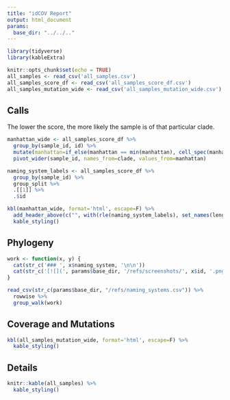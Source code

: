 ```yaml
---
title: "idCOV Report"
output: html_document
params:
  base_dir: "../../.."
---
```


```r
library(tidyverse)
library(kableExtra)

knitr::opts_chunk$set(echo = TRUE)
all_samples <- read_csv('all_samples.csv')
all_samples_score_df <- read_csv('all_samples_score_df.csv')
all_samples_mutation_wide <- read_csv('all_samples_mutation_wide.csv')
```

## Calls

The lower the score, the more likely the sample is of that particular clade.

```r
manhattan_wide <- all_samples_score_df %>%
  group_by(sample_id, id) %>%
  mutate(manhattan=if_else(manhattan == min(manhattan), cell_spec(manhattan, background='#ffcccc'), as.character(manhattan))) %>%
  pivot_wider(sample_id, names_from=clade, values_from=manhattan)

naming_system_labels <- all_samples_score_df %>%
  group_by(sample_id) %>%
  group_split %>%
  .[[1]] %>%
  .$id

kbl(manhattan_wide, format='html', escape=F) %>%
  add_header_above(c("", with(rle(naming_system_labels), set_names(lengths, values)))) %>%
  kable_styling()
```

## Phylogeny

```r
work <- function(x, y) {
  cat(str_c('### ', x$naming_system, '\n\n'))
  cat(str_c('[![](', params$base_dir, '/refs/screenshots/', x$id, '.png)](', x$link_to_nextstrain, ')', '\n\n'))
}

read_csv(str_c(params$base_dir, "/refs/naming_systems.csv")) %>%
  rowwise %>%
  group_walk(work)
```

## Coverage and Mutations

```r
kbl(all_samples_mutation_wide, format='html', escape=F) %>%
  kable_styling()
```

## Details

```r
knitr::kable(all_samples) %>%
  kable_styling()
```

